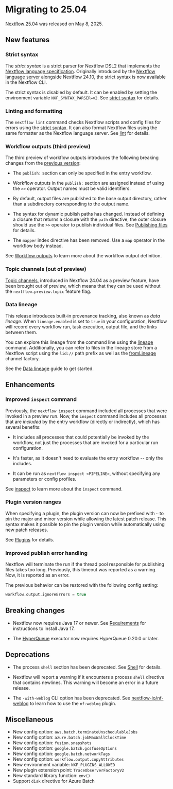 # Migrating to 25.04

[Nextflow 25.04](https://github.com/nextflow-io/nextflow/releases/tag/v25.04.0) was released on May 8, 2025.

## New features

### Strict syntax

The *strict syntax* is a strict parser for Nextflow DSL2 that implements the [Nextflow language specification][syntax-page]. Originally introduced by the [Nextflow language server](https://github.com/nextflow-io/language-server) alongside Nextflow 24.10, the strict syntax is now available in the Nextflow CLI.

The strict syntax is disabled by default. It can be enabled by setting the environment variable `NXF_SYNTAX_PARSER=v2`. See [strict syntax][strict-syntax-page] for details.

### Linting and formatting

The `nextflow lint` command checks Nextflow scripts and config files for errors using the [strict syntax][strict-syntax-page]. It can also format Nextflow files using the same formatter as the Nextflow language server. See [lint][cli-lint] for details.

### Workflow outputs (third preview)

The third preview of workflow outputs introduces the following breaking changes from the [previous version][workflow-outputs-second-preview]:

- The `publish:` section can only be specified in the entry workflow.

- Workflow outputs in the `publish:` section are assigned instead of using the `>>` operator. Output names must be valid identifiers.

- By default, output files are published to the base output directory, rather than a subdirectory corresponding to the output name.

- The syntax for dynamic publish paths has changed. Instead of defining a closure that returns a closure with the `path` directive, the outer closure should use the `>>` operator to publish individual files. See [Publishing files][workflow-publishing-files] for details.

- The `mapper` index directive has been removed. Use a `map` operator in the workflow body instead.

See [Workflow outputs][workflow-output-def] to learn more about the workflow output definition.

### Topic channels (out of preview)

[Topic channels][channel-topic], introduced in Nextflow 24.04 as a preview feature, have been brought out of preview, which means that they can be used without the `nextflow.preview.topic` feature flag.

### Data lineage

This release introduces built-in provenance tracking, also known as *data lineage*. When `lineage.enabled` is set to `true` in your configuration, Nextflow will record every workflow run, task execution, output file, and the links between them.

You can explore this lineage from the command line using the [lineage][cli-lineage] command. Additionally, you can refer to files in the lineage store from a Nextflow script using the `lid://` path prefix as well as the [fromLineage][channel-from-lineage] channel factory.

See the [Data lineage][data-lineage-page] guide to get started.

## Enhancements

### Improved `inspect` command

Previously, the `nextflow inspect` command included all processes that were invoked in a preview run. Now, the `inspect` command includes all processes that are *included* by the entry workflow (directly or indirectly), which has several benefits:

- It includes all processes that could potentially be invoked by the workflow, not just the processes that are invoked for a particular run configuration.

- It's faster, as it doesn't need to evaluate the entry workflow -- only the includes.

- It can be run as `nextflow inspect <PIPELINE>`, without specifying any parameters or config profiles.

See [inspect][cli-inspect] to learn more about the `inspect` command.

### Plugin version ranges

When specifying a plugin, the plugin version can now be prefixed with `~` to pin the major and minor version while allowing the latest patch release. This syntax makes it possible to pin the plugin version while automatically using new patch releases.

See [Plugins][plugins-page] for details.

### Improved publish error handling

Nextflow will terminate the run if the thread pool responsible for publishing files takes too long. Previously, this timeout was reported as a warning. Now, it is reported as an error.

The previous behavior can be restored with the following config setting:

```groovy
workflow.output.ignoreErrors = true
```

## Breaking changes

- Nextflow now requires Java 17 or newer. See [Requirements][install-requirements] for instructions to install Java 17.

- The [HyperQueue][hyperqueue-executor] executor now requires HyperQueue 0.20.0 or later.

## Deprecations

- The process `shell` section has been deprecated. See [Shell][process-shell] for details.

- Nextflow will report a warning if it encounters a process `shell` directive that contains newlines. This warning will become an error in a future release.

- The `-with-weblog` CLI option has been deprecated. See [nextflow-io/nf-weblog](https://github.com/nextflow-io/nf-weblog) to learn how to use the `nf-weblog` plugin.

## Miscellaneous

- New config option: `aws.batch.terminateUnschedulableJobs`
- New config option: `azure.batch.jobMaxWallClockTime`
- New config option: `fusion.snapshots`
- New config option: `google.batch.gcsfuseOptions`
- New config option: `google.batch.networkTags`
- New config option: `workflow.output.copyAttributes`
- New environment variable: `NXF_PLUGINS_ALLOWED`
- New plugin extension point: `TraceObserverFactoryV2`
- New standard library function: `env()`
- Support `disk` directive for Azure Batch

[channel-from-lineage]: /nextflow_docs/nextflow_repo/docs/reference/channel.mdx#fromlineage
[channel-topic]: /nextflow_docs/nextflow_repo/docs/reference/channel.mdx#topic
[cli-inspect]: /nextflow_docs/nextflow_repo/docs/reference/cli.mdx#inspect
[cli-lineage]: /nextflow_docs/nextflow_repo/docs/reference/cli.mdx#lineage
[cli-lint]: /nextflow_docs/nextflow_repo/docs/reference/cli.mdx#lint
[data-lineage-page]: /nextflow_docs/nextflow_repo/docs/data-lineage.mdx
[hyperqueue-executor]: /nextflow_docs/nextflow_repo/docs/executor.mdx#hyperqueue
[install-requirements]: /nextflow_docs/nextflow_repo/docs/install.mdx#requirements
[plugins-page]: /nextflow_docs/nextflow_repo/docs/plugins.mdx
[process-shell]: /nextflow_docs/nextflow_repo/docs/process.mdx#shell
[syntax-page]: /nextflow_docs/nextflow_repo/docs/reference/syntax.mdx
[strict-syntax-page]: /nextflow_docs/nextflow_repo/docs/strict-syntax.mdx
[workflow-outputs-second-preview]: /nextflow_docs/nextflow_repo/docs/migrations/24-10.mdx#workflow-outputs-second-preview
[workflow-output-def]: /nextflow_docs/nextflow_repo/docs/workflow.mdx#workflow-outputs
[workflow-publishing-files]: /nextflow_docs/nextflow_repo/docs/workflow.mdx#publishing-files
